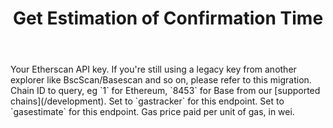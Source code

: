 ﻿---
title: 'Get Estimation of Confirmation Time'
description: 'Estimate confirmation time based on a provided gas price.'
api: 'GET /v2/api'
keywords: ['gas estimate', 'confirmation time']
---



  <ParamField query="apikey" type="string">
    Your Etherscan API key. If you're still using a legacy key from another explorer like BscScan/Basescan and so on, please refer to this migration.
  </ParamField>
  <ParamField query="chainid" type="string" default="1">
    Chain ID to query, eg `1` for Ethereum, `8453` for Base from our [supported chains](/development).
  </ParamField>
  <ParamField query="module" type="string" default="gastracker">
    Set to `gastracker` for this endpoint.
  </ParamField>
  <ParamField query="action" type="string" default="gasestimate">
    Set to `gasestimate` for this endpoint.
  </ParamField>
  <ParamField query="gasprice" type="string" default="2000000000">
    Gas price paid per unit of gas, in wei.
  </ParamField>
